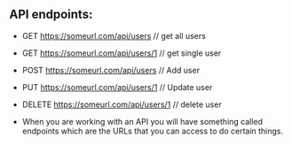 ## API endpoints: 
* GET 		https://someurl.com/api/users	     // get all users 

* GET 		https://someurl.com/api/users/1  // get single user 

* POST 		https://someurl.com/api/users	     // Add user 

* PUT 		https://someurl.com/api/users/1  // Update user 

* DELETE 	https://someurl.com/api/users/1  // delete user 


* When you are working with an API you will have something called endpoints which are the URLs that you can access to do certain things.   
 